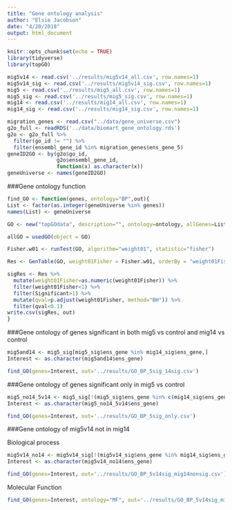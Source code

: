 ```yaml
---
title: "Gene ontology analysis"
author: "Elsie Jacobson"
date: "4/20/2018"
output: html_document
---
```


```r
knitr::opts_chunk$set(echo = TRUE)
library(tidyverse)
library(topGO)
```

```r
mig5v14 <- read.csv('../results/mig5v14_all.csv', row.names=1)
mig5v14_sig <- read.csv('../results/mig5v14_sig.csv', row.names=1)
mig5 <- read.csv('../results/mig5_all.csv', row.names=1)
mig5_sig <- read.csv('../results/mig5_sig.csv', row.names=1)
mig14 <- read.csv('../results/mig14_all.csv', row.names=1)
mig14_sig <- read.csv('../results/mig14_sig.csv', row.names=1)
```

```r
migration_genes <- read.csv("../data/gene_universe.csv")
g2o_full <- readRDS('../data/biomart_gene_ontology.rds')
g2o <- g2o_full %>%
  filter(go_id != "") %>%
  filter(ensembl_gene_id %in% migration_genes$ens_gene_5)
geneID2GO <- by(g2o$go_id,
                g2o$ensembl_gene_id,
                function(x) as.character(x))
geneUniverse <- names(geneID2GO)
```

###Gene ontology function

```r
find_GO <- function(genes, ontology="BP",out){
List <- factor(as.integer(geneUniverse %in% genes))
names(List) <- geneUniverse

GO <- new("topGOdata", description="", ontology=ontology, allGenes=List,  annot = annFUN.gene2GO, gene2GO = geneID2GO)

allGO = usedGO(object = GO)

Fisher.w01 <- runTest(GO, algorithm="weight01", statistic="fisher")

Res <- GenTable(GO, weight01Fisher = Fisher.w01, orderBy = "weight01Fisher", ranksOf = "weight01Fisher", topNodes = length(allGO))

sigRes <- Res %>%
  mutate(weight01Fisher=as.numeric(weight01Fisher)) %>%
  filter(weight01Fisher<1) %>%
  filter(Significant>1) %>%
  mutate(qval=p.adjust(weight01Fisher, method="BH")) %>%
  filter(qval<0.1)
write.csv(sigRes, out)
}

```

###Gene ontology of genes significant in both mig5 vs control and mig14 vs control

```r
mig5and14 <- mig5_sig[mig5_sig$ens_gene %in% mig14_sig$ens_gene,]
Interest <- as.character(mig5and14$ens_gene)

find_GO(genes=Interest, out='../results/GO_BP_5sig_14sig.csv')
```

###Gene ontology of genes significant only in mig5 vs control

```r
mig5_no14_5v14 <- mig5_sig[!(mig5_sig$ens_gene %in% c(mig14_sig$ens_gene,mig5v14_sig$ens_gene)),]
Interest <- as.character(mig5_no14_5v14$ens_gene)

find_GO(genes=Interest, out='../results/GO_BP_5sig_only.csv')
```

###Gene ontology of mig5v14 not in mig14

Biological process

```r
mig5v14_no14 <- mig5v14_sig[!(mig5v14_sig$ens_gene %in% mig14_sig$ens_gene),]
Interest <- as.character(mig5v14_no14$ens_gene)

find_GO(genes=Interest, out='../results/GO_BP_5v14sig_mig14nonsig.csv')
```

Molecular Function

```r
find_GO(genes=Interest, ontology="MF", out='../results/GO_BP_5v14sig_mig14nonsig.csv')
```